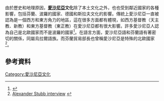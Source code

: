 {{expand|time=2016-02-29T06:02:39+00:00}}
{{refimprove|time=2016-02-29T06:02:39+00:00}}
由於歷史和地理原因，'''[[愛沙尼亞|愛沙尼亞]]文化'''除了本土文化之外，也也受到鄰近國家的各種影響，包括芬蘭、波羅的國家、德國和斯拉夫文化的影響。傳統上愛沙尼亞一直被認為是一個西方和東方角力的地區，這在很多方面都有體現，如西方基督教（天主教、新教）和東方基督教（東正教）在愛沙尼亞都有很大影響。許多愛沙尼亞人認為自己是北歐國家而不是波羅的國家<ref>{{cite web|url=http://web-static.vm.ee/static/failid/220/eesti_elu.pdf |title=Estonian Life |year=2004 |publisher=Estonian Ministry of Foreign Affairs |accessdate=2012-09-11 |deadurl=yes |archiveurl=https://web.archive.org/web/20090325013626/http://web-static.vm.ee/static/failid/220/eesti_elu.pdf |archivedate=2009-03-25 }}</ref>。在語言方面，愛沙尼亞語和芬蘭語有著密切的關係，同屬烏拉爾語族。而芬蘭貿易部長也曾稱愛沙尼亞是特殊的北歐國家<ref name="Alexander Stubb interview">[http://uudised.err.ee/index.php?06247481 Alexander Stubb interview] {{webarchive|url=https://web.archive.org/web/20130729044208/http://uudised.err.ee/index.php?06247481 |date=2013-07-29 }}</ref>。
==參考資料==
{{reflist}}
{{歐洲題目|文化}}
[[Category:愛沙尼亞文化|Category:愛沙尼亞文化]]
